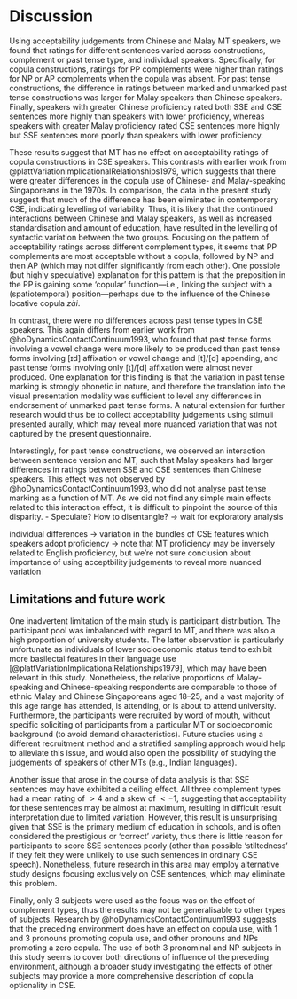 # Discussion

Using acceptability judgements from Chinese and Malay MT speakers, we found that ratings for different sentences varied across constructions, complement or past tense type, and individual speakers.
Specifically, for copula constructions, ratings for PP complements were higher than ratings for NP or AP complements when the copula was absent.
For past tense constructions, the difference in ratings between marked and unmarked past tense constructions was larger for Malay speakers than Chinese speakers.
Finally, speakers with greater Chinese proficiency rated both SSE and CSE sentences more highly than speakers with lower proficiency, whereas speakers with greater Malay proficiency rated CSE sentences more highly but SSE sentences more poorly than speakers with lower proficiency.

These results suggest that MT has no effect on acceptability ratings of copula constructions in CSE speakers.
This contrasts with earlier work from @plattVariationImplicationalRelationships1979, which suggests that there were greater differences in the copula use of Chinese- and Malay-speaking Singaporeans in the 1970s.
In comparison, the data in the present study suggest that much of the difference has been eliminated in contemporary CSE, indicating levelling of variability.
Thus, it is likely that the continued interactions between Chinese and Malay speakers, as well as increased standardisation and amount of education, have resulted in the levelling of syntactic variation between the two groups.
Focusing on the pattern of acceptability ratings across different complement types, it seems that PP complements are most acceptable without a copula, followed by NP and then AP (which may not differ significantly from each other).
One possible (but highly speculative) explanation for this pattern is that the preposition in the PP is gaining some 'copular' function---i.e., linking the subject with a (spatiotemporal) position---perhaps due to the influence of the Chinese locative copula _zài_.

In contrast, there were no differences across past tense types in CSE speakers.
This again differs from earlier work from @hoDynamicsContactContinuum1993, who found that past tense forms involving a vowel change were more likely to be produced than past tense forms involving [ɪd] affixation or vowel change and [t]/[d] appending, and past tense forms involving only [t]/[d] affixation were almost never produced.
One explanation for this finding is that the variation in past tense marking is strongly phonetic in nature, and therefore the translation into the visual presentation modality was sufficient to level any differences in endorsement of unmarked past tense forms.
A natural extension for further research would thus be to collect acceptability judgements using stimuli presented aurally, which may reveal more nuanced variation that was not captured by the present questionnaire.

Interestingly, for past tense constructions, we observed an interaction between sentence version and MT, such that Malay speakers had larger differences in ratings between SSE and CSE sentences than Chinese speakers.
This effect was not observed by @hoDynamicsContactContinuum1993, who did not analyse past tense marking as a function of MT.
As we did not find any simple main effects related to this interaction effect, it is difficult to pinpoint the source of this disparity.
- Speculate? How to disentangle? -> wait for exploratory analysis


individual differences -> variation in the bundles of CSE features which speakers adopt
proficiency -> note that MT proficiency may be inversely related to English proficiency, but we're not sure
conclusion about importance of using acceptbility judgements to reveal more nuanced variation






## Limitations and future work
One inadvertent limitation of the main study is participant distribution.
The participant pool was imbalanced with regard to MT, and there was also a high proportion of university students.
The latter observation is particularly unfortunate as individuals of lower socioeconomic status tend to exhibit more basilectal features in their language use [@plattVariationImplicationalRelationships1979], which may have been relevant in this study.
Nonetheless, the relative proportions of Malay-speaking and Chinese-speaking respondents are comparable to those of ethnic Malay and Chinese Singaporeans aged 18--25, and a vast majority of this age range has attended, is attending, or is about to attend university.
Furthermore, the participants were recruited by word of mouth, without specific soliciting of participants from a particular MT or socioeconomic background (to avoid demand characteristics).
Future studies using a different recruitment method and a stratified sampling approach would help to alleviate this issue, and would also open the possibility of studying the judgements of speakers of other MTs (e.g., Indian languages).

Another issue that arose in the course of data analysis is that SSE sentences may have exhibited a ceiling effect.
All three complement types had a mean rating of $> 4$ and a skew of $< −1$, suggesting that acceptability for these sentences may be almost at maximum, resulting in difficult result interpretation due to limited variation.
However, this result is unsurprising given that SSE is the primary medium of education in schools, and is often considered the prestigious or 'correct' variety, thus there is little reason for participants to score SSE sentences poorly (other than possible 'stiltedness' if they felt they were unlikely to use such sentences in ordinary CSE speech).
Nonetheless, future research in this area may employ alternative study designs focusing exclusively on CSE sentences, which may eliminate this problem.

<!-- This section needs to be rewritten slightly -->
Finally, only 3\textsc{sg} subjects were used as the focus was on the effect of complement types, thus the results may not be generalisable to other types of subjects.
Research by @hoDynamicsContactContinuum1993 suggests that the preceding environment does have an effect on copula use, with 1\textsc{sg} and 3\textsc{sg} pronouns promoting copula use, and other pronouns and NPs promoting a zero copula.
The use of both 3\textsc{sg} pronominal and NP subjects in this study seems to cover both directions of influence of the preceding environment, although a broader study investigating the effects of other subjects may provide a more comprehensive description of copula optionality in CSE.


